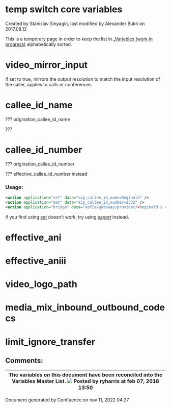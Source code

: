 
# temp switch core variables 

 Created by  Stanislav Sinyagin, last modified by  Alexander Bukh on 2017.08.12

This is a temporary page in order to keep the list in [\_Variables (work in progress)](../7766277.mdx#about) alphabetically sorted.

# video_mirror_input

If set to true, mirrors the output resolution to match the input resolution of the caller, applies to calls or conferences.

# callee_id_name

??? origination\_callee\_id\_name

??? 

# callee_id_number

??? origination\_callee\_id\_number

??? effective\_callee\_id\_number instead

### **Usage:**

```xml
<action application="set" data="sip_callee_id_name=Reginald" />
<action application="set" data="sip_callee_id_number=2332" />
<action application="bridge" data="sofia/gateway/provider/<Reginald's cellphone number>" />
```

If you find using _[set](https://wiki.freeswitch.org/wiki/Misc.%5FDialplan%5FTools%5Fset "Misc. Dialplan Tools set")_ doesn't work, try using _[export](https://wiki.freeswitch.org/wiki/Misc.%5FDialplan%5FTools%5Fexport "Misc. Dialplan Tools export")_ instead.

# effective_ani

# effective_aniii

# video_logo_path

# media_mix_inbound_outbound_codecs

# limit_ignore_transfer

## Comments:

| The variables on this document have been reconciled into the Variables Master List. ![](/images/icons/contenttypes/comment_16.png) Posted by ryharris at feb 07, 2018 13:50 |
| -------------------------------------------------------------------------------------------------------------------------------------------------------------------------- |

Document generated by Confluence on nov 11, 2022 04:27

